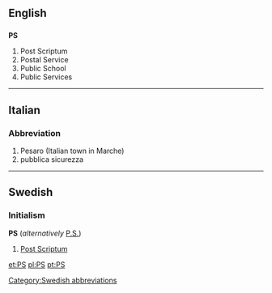 ==English==
==={{initialism}}===
'''PS'''

#Post Scriptum
#Postal Service
#Public School
#Public Services

----

==Italian==
===Abbreviation===

# Pesaro (Italian town in Marche)
# pubblica sicurezza
----
==Swedish==
===Initialism===
'''PS''' (''alternatively'' [[P.S.]])

#[[Post Scriptum]]

[[et:PS]]
[[pl:PS]]
[[pt:PS]]
[[Category:Swedish abbreviations]]